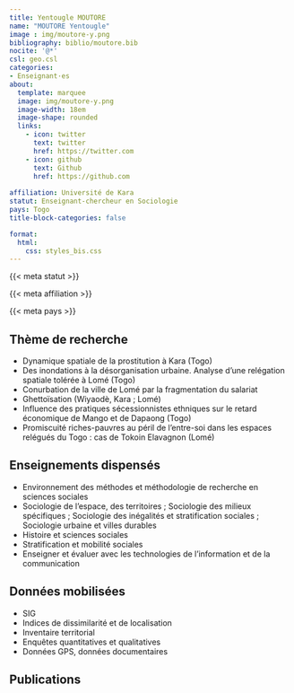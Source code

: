 ```yaml
---
title: Yentougle MOUTORE  
name: "MOUTORE Yentougle"
image : img/moutore-y.png
bibliography: biblio/moutore.bib
nocite: '@*'
csl: geo.csl
categories: 
- Enseignant·es
about:
  template: marquee
  image: img/moutore-y.png
  image-width: 18em
  image-shape: rounded
  links:
    - icon: twitter
      text: twitter
      href: https://twitter.com
    - icon: github
      text: Github
      href: https://github.com
      
affiliation: Université de Kara
statut: Enseignant-chercheur en Sociologie
pays: Togo
title-block-categories: false

format:
  html: 
    css: styles_bis.css
---
```


::: {#profil}
::: {#statut}
{{< meta statut >}}
:::

::: {#affiliation}
{{< meta affiliation >}}
:::

::: {#pays}
<i class="bi bi-globe2"></i> {{< meta pays >}}\
:::
:::

## <i class="bi bi-ui-checks-grid"></i> Thème de recherche

::: {#liste}
-   Dynamique spatiale de la prostitution à Kara (Togo)
-   Des inondations à la désorganisation urbaine. Analyse d’une relégation spatiale tolérée à Lomé (Togo)
-   Conurbation de la ville de Lomé par la fragmentation du salariat
-   Ghettoïsation (Wiyaodè, Kara ; Lomé)
-   Influence des pratiques sécessionnistes ethniques sur le retard économique de Mango et de Dapaong (Togo)
-   Promiscuité riches-pauvres au péril de l’entre-soi dans les espaces relégués du Togo : cas de Tokoin Elavagnon (Lomé)
:::

## <i class="bi bi-person-video3"></i> Enseignements dispensés

<div>

-   Environnement des méthodes  et méthodologie de recherche en sciences sociales
-   Sociologie de l’espace, des territoires ; Sociologie des milieux spécifiques ; Sociologie des inégalités et stratification sociales ; Sociologie urbaine et villes durables 
-   Histoire et sciences sociales
-   Stratification et mobilité sociales
-   Enseigner et évaluer avec les technologies de l’information et de la communication

</div>

## <i class="bi bi-clipboard-data"></i> Données mobilisées

-   SIG
-   Indices de dissimilarité et de localisation
-   Inventaire territorial
-   Enquêtes quantitatives et qualitatives
-   Données GPS, données documentaires
    
## <i class="bi bi-file-earmark-text"></i> Publications

::: {#refs}
:::
